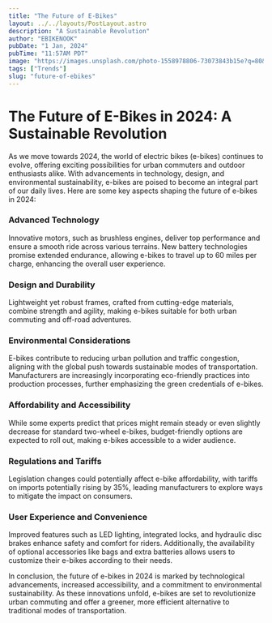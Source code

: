 ```yaml
---
title: "The Future of E-Bikes"
layout: ../../layouts/PostLayout.astro
description: "A Sustainable Revolution"
author: "EBIKENOOK"
pubDate: "1 Jan, 2024"
pubTime: "11:57AM PDT"
image: "https://images.unsplash.com/photo-1558978806-73073843b15e?q=80&w=2340&auto=format&fit=crop&ixlib=rb-4.0.3&ixid=M3wxMjA3fDB8MHxwaG90by1wYWdlfHx8fGVufDB8fHx8fA%3D%3D"
tags: ["Trends"]
slug: "future-of-ebikes"
---
```


# The Future of E-Bikes in 2024: A Sustainable Revolution

As we move towards 2024, the world of electric bikes (e-bikes) continues to evolve, offering exciting possibilities for urban commuters and outdoor enthusiasts alike. With advancements in technology, design, and environmental sustainability, e-bikes are poised to become an integral part of our daily lives. Here are some key aspects shaping the future of e-bikes in 2024:

### Advanced Technology

Innovative motors, such as brushless engines, deliver top performance and ensure a smooth ride across various terrains. New battery technologies promise extended endurance, allowing e-bikes to travel up to 60 miles per charge, enhancing the overall user experience.

### Design and Durability

Lightweight yet robust frames, crafted from cutting-edge materials, combine strength and agility, making e-bikes suitable for both urban commuting and off-road adventures.

### Environmental Considerations

E-bikes contribute to reducing urban pollution and traffic congestion, aligning with the global push towards sustainable modes of transportation. Manufacturers are increasingly incorporating eco-friendly practices into production processes, further emphasizing the green credentials of e-bikes.

### Affordability and Accessibility

While some experts predict that prices might remain steady or even slightly decrease for standard two-wheel e-bikes, budget-friendly options are expected to roll out, making e-bikes accessible to a wider audience.

### Regulations and Tariffs

Legislation changes could potentially affect e-bike affordability, with tariffs on imports potentially rising by 35%, leading manufacturers to explore ways to mitigate the impact on consumers.

### User Experience and Convenience

Improved features such as LED lighting, integrated locks, and hydraulic disc brakes enhance safety and comfort for riders. Additionally, the availability of optional accessories like bags and extra batteries allows users to customize their e-bikes according to their needs.

In conclusion, the future of e-bikes in 2024 is marked by technological advancements, increased accessibility, and a commitment to environmental sustainability. As these innovations unfold, e-bikes are set to revolutionize urban commuting and offer a greener, more efficient alternative to traditional modes of transportation.
